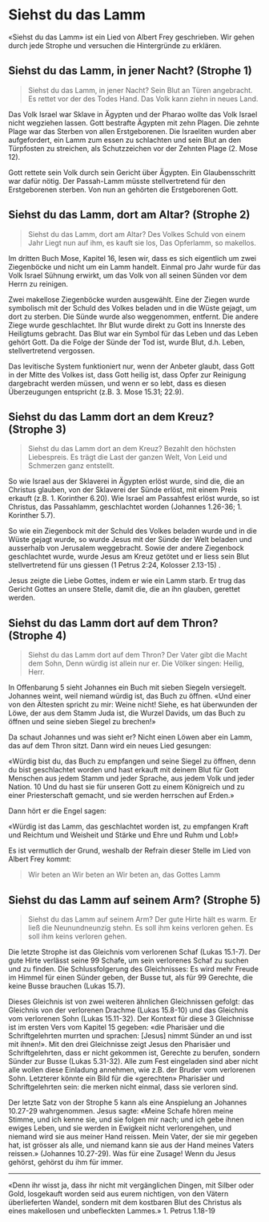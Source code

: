 # Siehst du das Lamm {#siehst-du-das-lamm}

«Siehst du das Lamm» ist ein Lied von Albert Frey geschrieben. Wir gehen durch jede Strophe und versuchen die Hintergründe zu erklären.


## Siehst du das Lamm, in jener Nacht? (Strophe 1)

> Siehst du das Lamm, in jener Nacht?
> Sein Blut an Türen angebracht.
> Es rettet vor der des Todes Hand.
> Das Volk kann ziehn in neues Land.

Das Volk Israel war Sklave in Ägypten und der Pharao wollte das Volk Israel nicht wegziehen lassen. Gott bestrafte Ägypten mit zehn Plagen. Die zehnte Plage war das Sterben von allen Erstgeborenen. Die Israeliten wurden aber aufgefordert, ein Lamm zum essen zu schlachten und sein Blut an den Türpfosten zu streichen, als Schutzzeichen vor der Zehnten Plage (2. Mose 12).

Gott rettete sein Volk durch sein Gericht über Ägypten. Ein Glaubensschritt war dafür nötig. Der Passah-Lamm müsste stellvertretend für den Erstgeborenen sterben. Von nun an gehörten die Erstgeborenen Gott. 

## Siehst du das Lamm, dort am Altar? (Strophe 2)

> Siehst du das Lamm, dort am Altar?
> Des Volkes Schuld von einem Jahr
> Liegt nun auf ihm, es kauft sie los,
> Das Opferlamm, so makellos.

Im dritten Buch Mose, Kapitel 16, lesen wir, dass es sich eigentlich um zwei Ziegenböcke und nicht um ein Lamm handelt. Einmal pro Jahr wurde für das Volk Israel Sühnung erwirkt, um das Volk von all seinen Sünden vor dem Herrn zu reinigen.

Zwei makellose Ziegenböcke wurden ausgewählt. Eine der Ziegen wurde symbolisch mit der Schuld des Volkes beladen und in die Wüste gejagt, um dort zu sterben. Die Sünde wurde also weggenommen, entfernt. Die andere Ziege wurde geschlachtet. Ihr Blut wurde direkt zu Gott ins Innerste des Heiligtums gebracht. Das Blut war ein Symbol für das Leben und das Leben gehört Gott. Da die Folge der Sünde der Tod ist, wurde Blut, d.h. Leben, stellvertretend vergossen.

Das levitische System funktioniert nur, wenn der Anbeter glaubt, dass Gott in der Mitte des Volkes ist, dass Gott heilig ist, dass Opfer zur Reinigung dargebracht werden müssen, und wenn er so lebt, dass es diesen Überzeugungen entspricht (z.B. 3. Mose 15.31; 22.9). 

## Siehst du das Lamm dort an dem Kreuz? (Strophe 3)

> Siehst du das Lamm dort an dem Kreuz?
> Bezahlt den höchsten Liebespreis.
> Es trägt die Last der ganzen Welt,
> Von Leid und Schmerzen ganz entstellt.

So wie Israel aus der Sklaverei in Ägypten erlöst wurde, sind die, die an Christus glauben, von der Sklaverei der Sünde erlöst, mit einem Preis erkauft (z.B. 1. Korinther 6.20). Wie Israel am Passahfest erlöst wurde, so ist Christus, das Passahlamm, geschlachtet worden (Johannes 1.26-36; 1. Korinther 5.7). 

So wie ein Ziegenbock mit der Schuld des Volkes beladen wurde und in die Wüste gejagt wurde, so wurde Jesus mit der Sünde der Welt beladen und ausserhalb von Jerusalem weggebracht. Sowie der andere Ziegenbock geschlachtet wurde, wurde Jesus am Kreuz getötet und er liess sein Blut stellvertretend für uns giessen (1 Petrus 2:24, Kolosser 2.13-15) .

Jesus zeigte die Liebe Gottes, indem er wie ein Lamm starb. Er trug das Gericht Gottes an unsere Stelle, damit die, die an ihn glauben, gerettet werden.

## Siehst du das Lamm dort auf dem Thron? (Strophe 4)

> Siehst du das Lamm dort auf dem Thron?
> Der Vater gibt die Macht dem Sohn,
> Denn würdig ist allein nur er.
> Die Völker singen: Heilig, Herr.

In Offenbarung 5 sieht Johannes ein Buch mit sieben Siegeln versiegelt. Johannes weint, weil niemand würdig ist, das Buch zu öffnen. «Und einer von den Ältesten spricht zu mir: Weine nicht! Siehe, es hat überwunden der Löwe, der aus dem Stamm Juda ist, die Wurzel Davids, um das Buch zu öffnen und seine sieben Siegel zu brechen!»

Da schaut Johannes und was sieht er? Nicht einen Löwen aber ein Lamm, das auf dem Thron sitzt. Dann wird ein neues Lied gesungen:

«Würdig bist du, das Buch zu empfangen und seine Siegel zu öffnen, denn du bist geschlachtet worden und hast erkauft mit deinem Blut für Gott Menschen aus jedem Stamm und jeder Sprache, aus jedem Volk und jeder Nation. 10 Und du hast sie für unseren Gott zu einem Königreich und zu einer Priesterschaft gemacht, und sie werden herrschen auf Erden.»

Dann hört er die Engel sagen:

«Würdig ist das Lamm, das geschlachtet worden ist, zu empfangen Kraft und Reichtum und Weisheit und Stärke und Ehre und Ruhm und Lob!»

Es ist vermutlich der Grund, weshalb der Refrain dieser Stelle im Lied von Albert Frey kommt:

> Wir beten an
> Wir beten an
> Wir beten an, das Gottes Lamm

## Siehst du das Lamm auf seinem Arm? (Strophe 5)

> Siehst du das Lamm auf seinem Arm?
> Der gute Hirte hält es warm.
> Er ließ die Neunundneunzig stehn.
> Es soll ihm keins verloren gehen.
> Es soll ihm keins verloren gehen.

Die letzte Strophe ist das Gleichnis vom verlorenen Schaf (Lukas 15.1-7). Der gute Hirte verlässt seine 99 Schafe, um sein verlorenes Schaf zu suchen und zu finden. Die Schlussfolgerung des Gleichnisses: Es wird mehr Freude im Himmel für einen Sünder geben, der Busse tut, als für 99 Gerechte, die keine Busse brauchen (Lukas 15.7). 

Dieses Gleichnis ist von zwei weiteren ähnlichen Gleichnissen gefolgt: das Gleichnis von der verlorenen Drachme (Lukas 15.8-10) und das Gleichnis vom verlorenen Sohn (Lukas 15.11-32). Der Kontext für diese 3 Gleichnisse ist im ersten Vers vom Kapitel 15 gegeben: «die Pharisäer und die Schriftgelehrten murrten und sprachen: [Jesus] nimmt Sünder an und isst mit ihnen!». Mit den drei Gleichnisse zeigt Jesus den Pharisäer und Schriftgelehrten, dass er nicht gekommen ist, Gerechte zu berufen, sondern Sünder zur Busse (Lukas 5.31-32). Alle zum Fest eingeladen sind aber nicht alle wollen diese Einladung annehmen, wie z.B. der Bruder vom verlorenen Sohn. Letzterer könnte ein Bild für die «gerechten» Pharisäer und Schriftgelehrten sein: die merken nicht einmal, dass sie verloren sind.

Der letzte Satz von der Strophe 5 kann als eine Anspielung an Johannes 10.27-29 wahrgenommen. Jesus sagte: «Meine Schafe hören meine Stimme, und ich kenne sie, und sie folgen mir nach; und ich gebe ihnen ewiges Leben, und sie werden in Ewigkeit nicht verlorengehen, und niemand wird sie aus meiner Hand reissen. Mein Vater, der sie mir gegeben hat, ist grösser als alle, und niemand kann sie aus der Hand meines Vaters reissen.» (Johannes 10.27-29). Was für eine Zusage! Wenn du Jesus gehörst, gehörst du ihm für immer.

---
«Denn ihr wisst ja, dass ihr nicht mit vergänglichen Dingen, mit Silber oder Gold, losgekauft worden seid aus eurem nichtigen, von den Vätern überlieferten Wandel, sondern mit dem kostbaren Blut des Christus als eines makellosen und unbefleckten Lammes.»  1. Petrus 1.18-19
